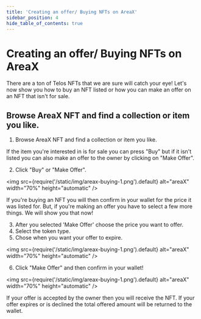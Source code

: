 ---
title: 'Creating an offer/ Buying NFTs on AreaX'
sidebar_position: 4
hide_table_of_contents: true
---

# Creating an offer/ Buying NFTs on AreaX

There are a ton of Telos NFTs that we are sure will catch your eye! Let's now show you how to buy an NFT listed or how you can make an offer on an NFT that isn't for sale.

## Browse AreaX NFT and find a collection or item you like.

1. Browse AreaX NFT and find a collection or item you like.

If the item you're interested in is for sale you can press "Buy" but if it isn't listed you can also make an offer to the owner by clicking on "Make Offer".

2. Click "Buy" or "Make Offer".

<img
  src={require('/static/img/areax-buying-1.png').default}
  alt="areaX"
  width="70%"
  height="automatic"
/>

If you&#39;re buying an NFT you will then confirm in your wallet for the price it was listed for. But, if you&#39;re making an offer you have to select a few more things. We will show you that now!

3. After you selected &#39;Make Offer&#39; choose the price you want to offer.
4. Select the token type.
5. Chose when you want your offer to expire.

<img
  src={require('/static/img/areax-buying-1.png').default}
  alt="areaX"
  width="70%"
  height="automatic"
/>

6. Click "Make Offer" and then confirm in your wallet!

<img
  src={require('/static/img/areax-buying-1.png').default}
  alt="areaX"
  width="70%"
  height="automatic"
/>

If your offer is accepted by the owner then you will receive the NFT. If your offer expires or is declined the total offered amount will be returned to the wallet. 
